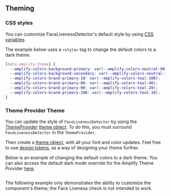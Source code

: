 
## Theming

### CSS styles

You can customize FaceLivenessDetector's default style by using [CSS variables](../../theming/css-variables).

The example below uses a `<style>` tag to change the default colors to a dark theme:

```css
[data-amplify-theme] {
  --amplify-colors-background-primary: var(--amplify-colors-neutral-90);
  --amplify-colors-background-secondary: var(--amplify-colors-neutral-100);
  --amplify-colors-brand-primary-10: var(--amplify-colors-teal-100);
  --amplify-colors-brand-primary-80: var(--amplify-colors-teal-40);
  --amplify-colors-brand-primary-90: var(--amplify-colors-teal-20);
  --amplify-colors-brand-primary-100: var(--amplify-colors-teal-10);
}
```

### Theme Provider Theme

You can update the style of `FaceLivenessDetector` by using the [ThemeProvider](/react/theming) [theme object](/react/theming#theme-object). To do this, you must surround `FaceLivenessDetector` in the `ThemeProvider`.

Then create a [theme object](/react/theming#theme-object), with all your font and color updates. Feel free to use [design tokens](/react/theming#design-tokens), as a way of designing your theme further.

Below is an example of changing the default colors to a dark theme. You can also access the default dark mode override for the Amplify Theme Provider [here](/react/theming/dark-mode#default-dark-mode).

```tsx file=./CustomizationTheme.tsx
```

<Alert role="none" variation="warning">The following example only demonstrates the ability to customize the component's theme; the Face Liveness check is not intended to work.</Alert>

<Example>
  <CustomizationTheme />
</Example>
